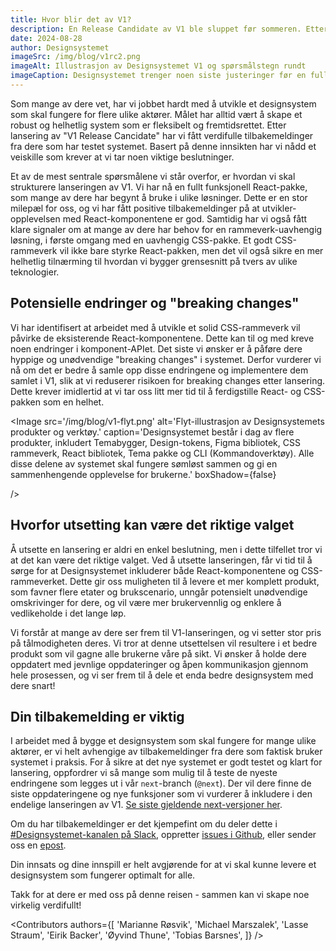 ```yaml
---
title: Hvor blir det av V1?
description: En Release Candidate av V1 ble sluppet før sommeren. Etter det har vi fått flere verdifulle tilbakemeldinger fra våre brukere.
date: 2024-08-28
author: Designsystemet
imageSrc: /img/blog/v1rc2.png
imageAlt: Illustrasjon av Designsystemet V1 og spørsmålstegn rundt
imageCaption: Designsystemet trenger noen siste justeringer før en full lansering av V1.
---
```


Som mange av dere vet, har vi jobbet hardt med å utvikle et designsystem som skal fungere for flere ulike aktører. Målet har alltid vært å skape et robust og helhetlig system som er fleksibelt og fremtidsrettet. Etter lansering av "V1 Release Cancidate" har vi fått verdifulle tilbakemeldinger fra dere som har testet systemet. Basert på denne innsikten har vi nådd et veiskille som krever at vi tar noen viktige beslutninger.

Et av de mest sentrale spørsmålene vi står overfor, er hvordan vi skal strukturere lanseringen av V1. Vi har nå en fullt funksjonell React-pakke, som mange av dere har begynt å bruke i ulike løsninger. Dette er en stor milepæl for oss, og vi har fått positive tilbakemeldinger på at utvikler-opplevelsen med React-komponentene er god. Samtidig har vi også fått klare signaler om at mange av dere har behov for en rammeverk-uavhengig løsning, i første omgang med en uavhengig CSS-pakke. Et godt CSS-rammeverk vil ikke bare styrke React-pakken, men det vil også sikre en mer helhetlig tilnærming til hvordan vi bygger grensesnitt på tvers av ulike teknologier. 

## Potensielle endringer og "breaking changes"
Vi har identifisert at arbeidet med å utvikle et solid CSS-rammeverk vil påvirke de eksisterende React-komponentene. Dette kan til og med kreve noen endringer i komponent-APIet. Det siste vi ønsker er å påføre dere hyppige og unødvendige "breaking changes" i systemet. Derfor vurderer vi nå om det er bedre å samle opp disse endringene og implementere dem samlet i V1, slik at vi reduserer risikoen for breaking changes etter lansering. Dette krever imidlertid at vi tar oss litt mer tid til å ferdigstille React- og CSS-pakken som en helhet.

<Image
  src='/img/blog/v1-flyt.png'
  alt='Flyt-illustrasjon av Designsystemets produkter og verktøy.'
  caption='Designsystemet består i dag av flere produkter, inkludert Temabygger, Design-tokens, Figma bibliotek, CSS rammeverk, React bibliotek, Tema pakke og CLI (Kommandoverktøy). Alle disse delene av systemet skal fungere sømløst sammen og gi en sammenhengende opplevelse for brukerne.'
  boxShadow={false}
  
/>


## Hvorfor utsetting kan være det riktige valget
Å utsette en lansering er aldri en enkel beslutning, men i dette tilfellet tror vi at det kan være det riktige valget. Ved å utsette lanseringen, får vi tid til å sørge for at Designsystemet inkluderer både React-komponentene og CSS-rammeverket. Dette gir oss muligheten til å levere et mer komplett produkt, som favner flere etater og brukscenario, unngår potensielt unødvendige omskrivinger for dere, og vil være mer brukervennlig og enklere å vedlikeholde i det lange løp.

Vi forstår at mange av dere ser frem til V1-lanseringen, og vi setter stor pris på tålmodigheten deres. Vi tror at denne utsettelsen vil resultere i et bedre produkt som vil gagne alle brukerne våre på sikt. Vi ønsker å holde dere oppdatert med jevnlige oppdateringer og åpen kommunikasjon gjennom hele prosessen, og vi ser frem til å dele et enda bedre designsystem med dere snart!

## Din tilbakemelding er viktig
I arbeidet med å bygge et designsystem som skal fungere for mange ulike aktører, er vi helt avhengige av tilbakemeldinger fra dere som faktisk bruker systemet i praksis. For å sikre at det nye systemet er godt testet og klart for lansering, oppfordrer vi så mange som mulig til å teste de nyeste endringene som legges ut i vår `next`-branch (`@next`). Der vil dere finne de siste oppdateringene og nye funksjoner som vi vurderer å inkludere i den endelige lanseringen av V1. [Se siste gjeldende next-versjoner her](https://github.com/digdir/designsystemet/releases).

Om du har tilbakemeldinger er det kjempefint om du deler dette i [#Designsystemet-kanalen på Slack](https://designsystemet.no/slack), oppretter [issues i Github](https://github.com/digdir/designsystemet/issues/new/choose), eller sender oss en [epost](mailto:designsystem@digdir.no). 

Din innsats og dine innspill er helt avgjørende for at vi skal kunne levere et designsystem som fungerer optimalt for alle.

Takk for at dere er med oss på denne reisen - sammen kan vi skape noe virkelig verdifullt!

<Contributors
  authors={[
    'Marianne Røsvik',
    'Michael Marszalek',
    'Lasse Straum',
    'Eirik Backer',
    'Øyvind Thune',
    'Tobias Barsnes',
  ]}
/>

<br/>
